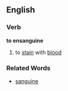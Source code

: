 ==English==
===Verb===
'''to ensanguine'''

#to [[stain]] with [[blood]]
===Related Words===
*[[sanguine]]